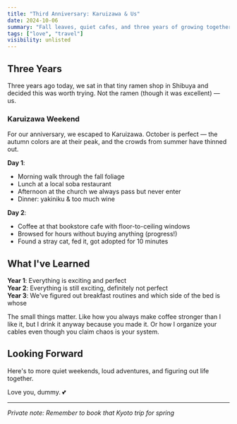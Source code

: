 ```yaml
---
title: "Third Anniversary: Karuizawa & Us"
date: 2024-10-06
summary: "Fall leaves, quiet cafes, and three years of growing together."
tags: ["love", "travel"]
visibility: unlisted
---
```


## Three Years

Three years ago today, we sat in that tiny ramen shop in Shibuya and decided this was worth trying. Not the ramen (though it was excellent) — us.

### Karuizawa Weekend

For our anniversary, we escaped to Karuizawa. October is perfect — the autumn colors are at their peak, and the crowds from summer have thinned out.

**Day 1**: 
- Morning walk through the fall foliage
- Lunch at a local soba restaurant
- Afternoon at the church we always pass but never enter
- Dinner: yakiniku & too much wine

**Day 2**:
- Coffee at that bookstore cafe with floor-to-ceiling windows
- Browsed for hours without buying anything (progress!)
- Found a stray cat, fed it, got adopted for 10 minutes

## What I've Learned

**Year 1**: Everything is exciting and perfect  
**Year 2**: Everything is still exciting, definitely not perfect  
**Year 3**: We've figured out breakfast routines and which side of the bed is whose

The small things matter. Like how you always make coffee stronger than I like it, but I drink it anyway because you made it. Or how I organize your cables even though you claim chaos is your system.

## Looking Forward

Here's to more quiet weekends, loud adventures, and figuring out life together.

Love you, dummy. 💕

---

*Private note: Remember to book that Kyoto trip for spring*

